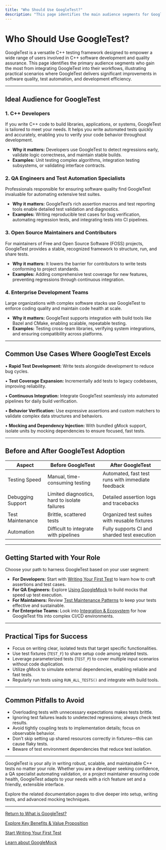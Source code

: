 ```yaml
---
title: "Who Should Use GoogleTest?"
description: "This page identifies the main audience segments for GoogleTest, such as C++ developers, QA engineers, FOSS maintainers, and enterprise teams. It provides concrete use cases and scenarios where GoogleTest brings significant advantages."
---
```


# Who Should Use GoogleTest?

GoogleTest is a versatile C++ testing framework designed to empower a wide range of users involved in C++ software development and quality assurance. This page identifies the primary audience segments who gain the most from integrating GoogleTest into their workflows, illustrating practical scenarios where GoogleTest delivers significant improvements in software quality, test automation, and development efficiency.

---

## Ideal Audience for GoogleTest

### 1. C++ Developers

If you write C++ code to build libraries, applications, or systems, GoogleTest is tailored to meet your needs. It helps you write automated tests quickly and accurately, enabling you to verify your code behavior throughout development.

- **Why it matters:** Developers use GoogleTest to detect regressions early, validate logic correctness, and maintain stable builds.
- **Examples:** Unit testing complex algorithms, integration testing subsystems, or validating interface contracts.

### 2. QA Engineers and Test Automation Specialists

Professionals responsible for ensuring software quality find GoogleTest invaluable for automating extensive test suites.

- **Why it matters:** GoogleTest’s rich assertion macros and test reporting tools enable detailed test validation and diagnostics.
- **Examples:** Writing reproducible test cases for bug verification, automating regression tests, and integrating tests into CI pipelines.

### 3. Open Source Maintainers and Contributors

For maintainers of Free and Open Source Software (FOSS) projects, GoogleTest provides a stable, recognized framework to structure, run, and share tests.

- **Why it matters:** It lowers the barrier for contributors to write tests conforming to project standards.
- **Examples:** Adding comprehensive test coverage for new features, preventing regressions through continuous integration.

### 4. Enterprise Development Teams

Large organizations with complex software stacks use GoogleTest to enforce coding quality and maintain code health at scale.

- **Why it matters:** GoogleTest supports integration with build tools like Bazel and CMake, enabling scalable, repeatable testing.
- **Examples:** Testing cross-team libraries, verifying system integrations, and ensuring compatibility across platforms.

---

## Common Use Cases Where GoogleTest Excels

• **Rapid Test Development:** Write tests alongside development to reduce bug cycles. 

• **Test Coverage Expansion:** Incrementally add tests to legacy codebases, improving reliability.

• **Continuous Integration:** Integrate GoogleTest seamlessly into automated pipelines for daily build verification.

• **Behavior Verification:** Use expressive assertions and custom matchers to validate complex data structures and behaviors.

• **Mocking and Dependency Injection:** With bundled gMock support, isolate units by mocking dependencies to ensure focused, fast tests.

---

## Before and After GoogleTest Adoption

| Aspect                 | Before GoogleTest                              | After GoogleTest                                 |
|------------------------|-----------------------------------------------|-------------------------------------------------|
| Testing Speed          | Manual, time-consuming testing                 | Automated, fast test runs with immediate feedback|
| Debugging Support      | Limited diagnostics, hard to isolate failures | Detailed assertion logs and tracebacks          |
| Test Maintenance      | Brittle, scattered tests                        | Organized test suites with reusable fixtures     |
| Automation             | Difficult to integrate with pipelines           | Fully supports CI and sharded test execution     |

---

## Getting Started with Your Role

Choose your path to harness GoogleTest based on your user segment:

- **For Developers:** Start with [Writing Your First Test](../../getting-started/first-tests-and-troubleshooting/writing-your-first-test) to learn how to craft assertions and test cases.
- **For QA Engineers:** Explore [Using GoogleMock](../../getting-started/first-tests-and-troubleshooting/using-googlemock) to build mocks that speed up test execution.
- **For Maintainers:** Review [Test Maintenance Patterns](../../guides/practical_tips_and_patterns/test_maintenance_best_practices) to keep your tests effective and sustainable.
- **For Enterprise Teams:** Look into [Integration & Ecosystem](../../overview/architecture-overview/integration-ecosystem) for how GoogleTest fits into complex CI/CD environments.

---

## Practical Tips for Success

- Focus on writing clear, isolated tests that target specific functionalities.
- Use test fixtures (`TEST_F`) to share setup code among related tests.
- Leverage parameterized tests (`TEST_P`) to cover multiple input scenarios without code duplication.
- Utilize gMock to simulate external dependencies, enabling reliable and fast tests.
- Regularly run tests using `RUN_ALL_TESTS()` and integrate with build tools.

---

## Common Pitfalls to Avoid

- Overloading tests with unnecessary expectations makes tests brittle.
- Ignoring test failures leads to undetected regressions; always check test results.
- Avoid tightly coupling tests to implementation details; focus on observable behavior.
- Don’t skip setting up shared resources correctly in fixtures—this can cause flaky tests.
- Beware of test environment dependencies that reduce test isolation.

---

GoogleTest is your ally in writing robust, scalable, and maintainable C++ tests no matter your role. Whether you are a developer seeking confidence, a QA specialist automating validation, or a project maintainer ensuring code health, GoogleTest adapts to your needs with a rich feature set and a friendly, extensible interface.

Explore the related documentation pages to dive deeper into setup, writing tests, and advanced mocking techniques.

---

[Return to What is GoogleTest?](/overview/product-intro/what-is-googletest)

[Explore Key Benefits & Value Proposition](/overview/product-intro/value-prop)

[Start Writing Your First Test](/getting-started/first-tests-and-troubleshooting/writing-your-first-test)

[Learn about GoogleMock](/getting-started/first-tests-and-troubleshooting/using-googlemock)